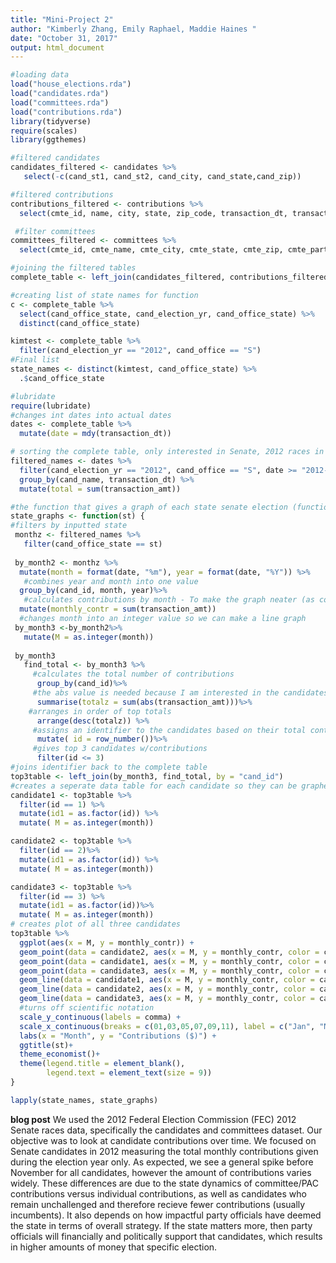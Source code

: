 ```yaml
---
title: "Mini-Project 2"
author: "Kimberly Zhang, Emily Raphael, Maddie Haines "
date: "October 31, 2017"
output: html_document
---
```


```r
#loading data 
load("house_elections.rda")
load("candidates.rda")
load("committees.rda")
load("contributions.rda")
library(tidyverse)
require(scales)
library(ggthemes)

```

```r
#filtered candidates
candidates_filtered <- candidates %>% 
   select(-c(cand_st1, cand_st2, cand_city, cand_state,cand_zip))

#filtered contributions
contributions_filtered <- contributions %>% 
  select(cmte_id, name, city, state, zip_code, transaction_dt, transaction_amt, cand_id, other_id)

 #filter committees 
committees_filtered <- committees %>% 
  select(cmte_id, cmte_name, cmte_city, cmte_state, cmte_zip, cmte_party_affiliation, cand_id)
```

```r
#joining the filtered tables
complete_table <- left_join(candidates_filtered, contributions_filtered, by = "cand_id")
```

```r
#creating list of state names for function
c <- complete_table %>%
  select(cand_office_state, cand_election_yr, cand_office_state) %>%
  distinct(cand_office_state)

kimtest <- complete_table %>%
  filter(cand_election_yr == "2012", cand_office == "S") 
#Final list
state_names <- distinct(kimtest, cand_office_state) %>%
  .$cand_office_state

```

```r
#lubridate
require(lubridate)
#changes int dates into actual dates
dates <- complete_table %>% 
  mutate(date = mdy(transaction_dt))
```

```r

# sorting the complete table, only interested in Senate, 2012 races in the timeline of the election year
filtered_names <- dates %>%
  filter(cand_election_yr == "2012", cand_office == "S", date >= "2012-01-01")%>%  
  group_by(cand_name, transaction_dt) %>%
  mutate(total = sum(transaction_amt))

```

```r
#the function that gives a graph of each state senate election (functioned by state)
state_graphs <- function(st) {
#filters by inputted state
 monthz <- filtered_names %>%
   filter(cand_office_state == st) 
  
 by_month2 <- monthz %>% 
  mutate(month = format(date, "%m"), year = format(date, "%Y")) %>%
   #combines year and month into one value  
  group_by(cand_id, month, year)%>%
   #calculates contributions by month - To make the graph neater (as compared to by day)
  mutate(monthly_contr = sum(transaction_amt))
  #changes month into an integer value so we can make a line graph 
 by_month3 <-by_month2%>%
   mutate(M = as.integer(month))
 
 by_month3
   find_total <- by_month3 %>% 
     #calculates the total number of contributions
      group_by(cand_id)%>%
     #the abs value is needed because I am interested in the candidates with the most contributions overall including negative (rejected) contributions
      summarise(totalz = sum(abs(transaction_amt)))%>%
    #arranges in order of top totals
      arrange(desc(totalz)) %>%
     #assigns an identifier to the candidates based on their total contributions
      mutate( id = row_number())%>% 
     #gives top 3 candidates w/contributions
      filter(id <= 3)
#joins identifier back to the complete table 
top3table <- left_join(by_month3, find_total, by = "cand_id")
#creates a seperate data table for each candidate so they can be graphed together on the same ggplot
candidate1 <- top3table %>% 
  filter(id == 1) %>%
  mutate(id1 = as.factor(id)) %>%
  mutate( M = as.integer(month))

candidate2 <- top3table %>%
  filter(id == 2)%>%
  mutate(id1 = as.factor(id)) %>%
  mutate( M = as.integer(month))

candidate3 <- top3table %>% 
  filter(id == 3) %>%
  mutate(id1 = as.factor(id))%>%
  mutate( M = as.integer(month))
# creates plot of all three candidates 
top3table %>%
  ggplot(aes(x = M, y = monthly_contr)) +  
  geom_point(data = candidate2, aes(x = M, y = monthly_contr, color = cand_name), inherit.aes = FALSE) + 
  geom_point(data = candidate1, aes(x = M, y = monthly_contr, color = cand_name), inherit.aes = FALSE) +
  geom_point(data = candidate3, aes(x = M, y = monthly_contr, color = cand_name), inherit.aes = FALSE) + 
  geom_line(data = candidate1, aes(x = M, y = monthly_contr, color = cand_name), inherit.aes = FALSE) +
  geom_line(data = candidate2, aes(x = M, y = monthly_contr, color = cand_name), inherit.aes = FALSE) + 
  geom_line(data = candidate3, aes(x = M, y = monthly_contr, color = cand_name), inherit.aes = FALSE) +
  #turns off scientific notation
  scale_y_continuous(labels = comma) +
  scale_x_continuous(breaks = c(01,03,05,07,09,11), label = c("Jan", "Mar", "May", "July", "Sept", "Nov"))+
  labs(x = "Month", y = "Contributions ($)") + 
  ggtitle(st)+
  theme_economist()+
  theme(legend.title = element_blank(), 
        legend.text = element_text(size = 9))
}

lapply(state_names, state_graphs)

```

**blog post**
We used the 2012 Federal Election Commission (FEC) 2012 Senate races data, specifically the candidates and committees dataset. Our objective was to look at candidate contributions over time. We focused on Senate candidates in 2012 measuring the total monthly contributions given during the election year only. As expected, we see a general spike before November for all candidates, however the amount of contributions varies widely. These differences are due to the state dynamics of committee/PAC contributions versus individual contributions, as well as candidates who remain unchallenged and therefore recieve fewer contributions (usually incumbents). It also depends on how impactful party officials have deemed the state in terms of overall strategy. If the state matters more, then party officials will financially and politically support that candidates, which results in higher amounts of money that specific election. 